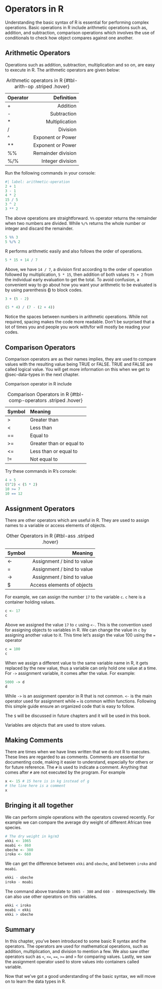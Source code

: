 # Operators in R {#sec-operators}

Understanding the basic syntax of R is essential for performing complex operations. Basic operations in R include arithmetic operations such as, addition, and subtraction, comparison operations which involves the use of conditionals to check how object compares against one another.

## Arithmetic Operators
Operations such as addition, subtraction, multiplication and so on, are easy to execute in R. The arithmetic operators are given below:

|Operator|Definition|
|:----|----:|
|+|Addition|
|-|Subtraction|
|*|Multiplication|
|/|Division|
|^|Exponent or Power|
|**|Exponent or Power|
|%%|Remainder division|
|%/%|Integer division|

: Arithmetic operators in R {#tbl-arith-op .striped .hover}


Run the following commands in your console:

```r
#| label: arithmetic-operation
2 + 1
3 - 1
4 * 2
15 / 5
3 ^ 2
3 ** 2
```
The above operations are straightforward. `%%` operator returns the remainder when two numbers are divided. While `%/%` returns the whole number or integer and discard the remainder.

```r
5 %% 3
5 %/% 2
```

R performs arithmetic easily and also follows the order of operations.

```r
5 * 15 + 14 / 7
```
Above, we have `14 / 7`, a division first according to the order of operation followed by multiplication, `5 * 15`, then addition of both values `75 + 2` from the individual early evaluation to get the total. To avoid confusion, a convenient way to go about how you want your arithmetic to be evaluated is by using parenthesis **()** to block codes.

```r
3 + (5 - 2)

(5 * 4) / (7 - (2 + 4))
```


:::{.callout-tip apperance=simple}
Notice the spaces between numbers in arithmetic operations. While not required, spacing makes the code more readable. Don't be surprised that a lot of times you and people you work with/for will mostly be reading your codes.
:::

## Comparison Operators
Comparison operators are as their names implies, they are used to compare values with the resulting value being TRUE or FALSE. TRUE and FALSE are called logical value. You will get more information on this when we get to @sec-data-types in the next chapter.

Comparison operator in R include

| Symbol | Meaning |
| :--- | :--- |
| > |Greater than |
| < | Less than |
| == | Equal to |
| >= | Greater than or equal to |
| <= | Less than or equal to |
| != | Not equal to |

: Comparison Operators in R {#tbl-comp-operators .striped .hover}

Try these commands in R's console:
```r
4 > 5
(5^2) < (5 * 2)
10 >= 7
10 == 12
```

## Assignment Operators

There are other operators which are useful in R. They are used to assign names to a variable or access elements of objects.

| Symbol | Meaning |
|:----|----:|
| <- | Assignment / bind to value |
|= | Assignment / bind to value |
|-> | Assignment / bind to value|
| $ | Access elements of objects |

: Other Operators in R {#tbl-ass .striped .hover}

For example, we can assign the number `17` to the variable `c`. `c` here is a container holding values.

```r
c <- 17
c
```

Above we assigned the value `17` to `c` using `<-`. This is the convention used for assigning objects to variables in R. We can change the value in `c` by assigning another value to it. This time let's assign the value 100 using the `=` operator
```r
c = 100
c
```

When we assign a different value to the same variable name in R, it gets replaced by the new value, thus a variable can only hold one value at a time. For `->` assignment variable, it comes after the value. For example:

```r
5000 -> d
d
```

:::{.callout-note appearnce=simple}
While `->` is an assignment operator in R that is not common. `<-` is the main operator used for assignment while `=` is common within functions. Following this simple guide ensure an organized code that is easy to follow.
:::

The `$` will be discussed in future chapters and it will be used in this book.

:::{.callout-note appearance=simple}
Variables are objects that are used to store values.
:::

## Making Comments
There are times when we have lines written that we do not R to executes. These lines are regarded to as comments. Comments are essential for documenting code, making it easier to understand, especially for others or for future reference. The `#` is used to indicate a comment. Anything that comes after `#` are not executed by the program. For example

```r
x <- 15 # 15 here is in kg instead of g
# the line here is a comment
x
```


## Bringing it all together
We can perform simple operations with the operators covered recently. For example we can compare the average dry weight of different African tree species.

```r
# The dry weight in kg/m3
ekki <- 1065
moabi <- 860
obeche <- 380
iroko <- 660
```

We can get the difference between `ekki` and `obeche`, and between `iroko` and `moabi`.

```r
ekki - obeche
iroko - moabi
```
The command above translate to `1065 - 380` and `660 - 860`respectively. We can also use other operators on this variables.
```r
ekki < iroko
moabi < ekki
ekki > obeche
```


## Summary
In this chapter, you've been introduced to some basic R syntax and the operators. The operators are used for mathematical operations, such as addition, multiplication, and division to mention a few. We also saw other operators such as `<`, `<=`, `==`, `>=` and `>` for comparing values. Lastly, we saw the assignment operator used to store values into containers called variable. 

Now that we've got a good understanding of the basic syntax,  we will move on to learn the data types in R.